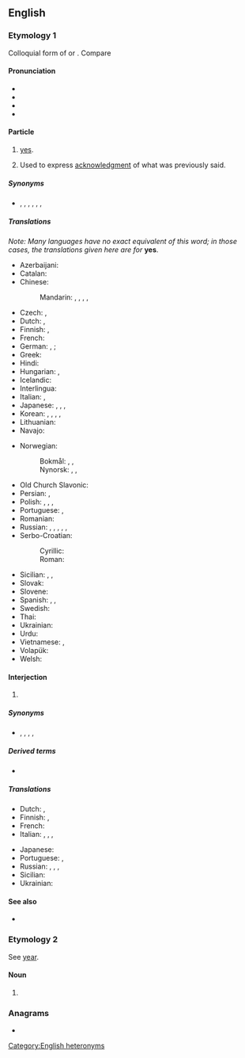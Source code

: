 {{also|þeah}}
==English==
{{wikipedia}}

===Etymology 1===
{{wikipedia|yes and no}}
Colloquial form of {{m|en|yea}} or {{m|en|yes}}. Compare {{m|en|nah}}

====Pronunciation====
* {{IPA|en|/ˈjɛ(ə)/|/ˈjæ.ə/}}
* {{audio|en|en-us-yeah.ogg|Audio (US)}}
* {{audio|en|en-us-yeah-interjection.ogg|Audio (US, interjection)}}
* {{rhymes|en|ɛə|s=1}}

====Particle====
{{en-part|-}}

# {{lb|en|colloquial}} [[yes]].
# {{lb|en|colloquial|}} Used to express [[acknowledgment]] of what was previously said.
#: {{ux|en|Do you wanna get pizza for dinner?<br>'''Yeah''', I think I'm gonna eat some leftovers.}}

=====Synonyms=====
* {{l|en|yes}}, {{l|en|yep}}, {{l|en|yup}}, {{l|en|aye}}, {{l|en|ya}}, {{l|en|yea}}, {{l|en|uh-huh}}

=====Translations=====
''Note: Many languages have no exact equivalent of this word; in those cases, the translations given here are for'' '''yes'''.
{{trans-top|yes}}
* Azerbaijani: {{t|az|həri}}
* Catalan: {{t+|ca|sí}}
* Chinese:
*: Mandarin: {{t+|cmn|是啊|tr=shì a|sc=Hani}}, {{t|cmn|[[對]][[啊]]|sc=Hani}}, {{t|cmn|[[对]][[啊]]|tr=duì a|sc=Hani}}, {{t+|cmn|啊|tr=à|sc=Hani}}, {{t+|cmn|嗯|tr=ǹg|sc=Hani}}
* Czech: {{t+|cs|jo}}, {{t+|cs|no}} <!-- Yes, this is in the right place, "no" means "yeah" or "yep" in Czech, Slovak, Polish -->
* Dutch: {{t+|nl|ja}}, {{t+|nl|jawel}}
* Finnish: {{t+|fi|joo}}, {{t+|fi|juu}}
* French: {{t+|fr|ouais}}
* German: {{qualifier|yeah}} {{t+|de|jo}}, {{t+|de|joa}}; {{qualifier|yes}} {{t+|de|ja}}
* Greek: {{t+|el|ναι}}
* Hindi: {{t+|hi|हाँ}}
* Hungarian: {{t+|hu|igen}}, {{t+|hu|ja}}
* Icelandic: {{t+|is|já}}
* Interlingua: {{t+|ia|si}}
* Italian: {{t+|it|sì}}, {{t+|it|già}}
* Japanese: {{t+|ja|うん|tr=un}}, {{t+|ja|そう|tr=sō}}, {{t+|ja|ええ|tr=ē}}, {{t+|ja|ああ|tr=ā}}
* Korean: {{t+|ko|응}}, {{t+|ko|네}}, {{t+|ko|예}}, {{t+|ko|응}}, {{t+|ko|어}}
* Lithuanian: {{t+|lt|taip}}
* Navajo: {{t|nv|wehee}}
{{trans-mid}}
* Norwegian:
*: Bokmål: {{t+|nb|ja}}, {{t|nb|yeah}}, {{t+|nb|ja vel}}
*: Nynorsk: {{t+|nn|ja}}, {{t|nn|yeah}}, {{t|nn|ja vel}}
* Old Church Slavonic: {{t|cu|ⰵⰹ}}
* Persian: {{t+|fa|بله|tr=bale}}, {{t+|fa|آره|tr=âre|sc=fa-Arab}}
* Polish: {{t+|pl|tak}}, {{t+|pl|no}}<!-- Yes, this is in the right place, "no" means "yeah" or "yep" in Czech, Slovak, Polish -->, {{t+|pl|aha|m}},  {{t+|pl|ta|m}} {{qualifier|colloquial}}
* Portuguese: {{t+|pt|sim}}, {{t+|pt|é}}
* Romanian: {{t+|ro|da}}
* Russian: {{t+|ru|ага́}}, {{t+|ru|ага́|tr=ahá}}, {{t+|ru|угу́}}, {{t+|ru|угу́|tr=uhú}}, {{t+|ru|так}}, {{t+|ru|ну}}
* Serbo-Croatian: {{t+|sh|da}} {{t+|sh|da}}
*: Cyrillic: {{t|sh|да̑|sc=Cyrl}}
*: Roman: {{t+|sh|dȃ|sc=Latn}}
* Sicilian: {{t+|scn|sì}}, {{t+|scn|sè}}, {{t|scn|certu}}
* Slovak: {{t+|sk|no}} <!-- Yes, this is in the right place, "no" means "yeah" or "yep" in Czech, Slovak, Polish -->
* Slovene: {{t+|sl|ja}}
* Spanish: {{t+|es|sí}}, {{t|es|seh}}, {{t|es|sipi}}
* Swedish: {{t+|sv|ja|n}}
* Thai: {{t+|th|เออ}}
* Ukrainian: {{t|uk|еге́}}
* Urdu: {{t|ur|ہاں|tr=hā̃|sc=ur-Arab}} {{qualifier|informal}}
* Vietnamese: {{t|vi|ừ}} {{qualifier|informal}}, {{t+|vi|ờ}} {{qualifier|informal}}
* Volapük: {{t+|vo|si}}
* Welsh: {{t|cy|iah}}
{{trans-bottom}}

====Interjection====
{{en-interj}}

# {{n-g|Expressing [[joy]], [[celebration]], [[glee]], etc.}}
#: {{ux|en|'''Yeah!''' We did it!}}

=====Synonyms=====
* {{l|en|hurrah}}, {{l|en|hurray}}, {{l|en|woohoo}}, {{l|en|yay}}, {{l|en|yippee}}<!--etc-->

=====Derived terms=====
* {{l|en|yeah right}}

=====Translations=====
{{trans-top|expressing joy}}
* Dutch: {{t+|nl|yes}}, {{t+|nl|jippie}}
* Finnish: {{t+|fi|jee}}, {{t+|fi|joo}}
* French: {{t+|fr|ouais}}
* Italian: {{t+|it|sì}}, {{t+|it|vai}}, {{t+|it|evvai}}, {{t|it|evviva}}
{{trans-mid}}
* Japanese: {{t|ja|やった|tr=yatta}}
* Portuguese: {{t+|pt|é!}}, {{t|pt|isso aí!}}
* Russian: {{t+|ru|да!}}, {{t+|ru|ура́!}}, {{t|ru|э-ге́й!}}, {{t+|ru|е!}} {{qualifier|slang}}
* Sicilian: {{t|scn|forza ḍḍocu!}}
* Ukrainian: {{t+|uk|так!}}
{{trans-bottom}}

====See also====
* {{l|en|yes}}

===Etymology 2===
See [[year]].

====Noun====
{{en-noun}}

# {{pronunciation spelling of|en|year}}

===Anagrams===
* {{anagrams|en|a=aehy|Haye|haye|heya}}

[[Category:English heteronyms]]